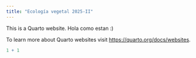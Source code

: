 ```yaml
---
title: "Ecología vegetal 2025-II"
---
```


This is a Quarto website.
Hola como estan :)

To learn more about Quarto websites visit <https://quarto.org/docs/websites>.

```r
1 + 1
```

